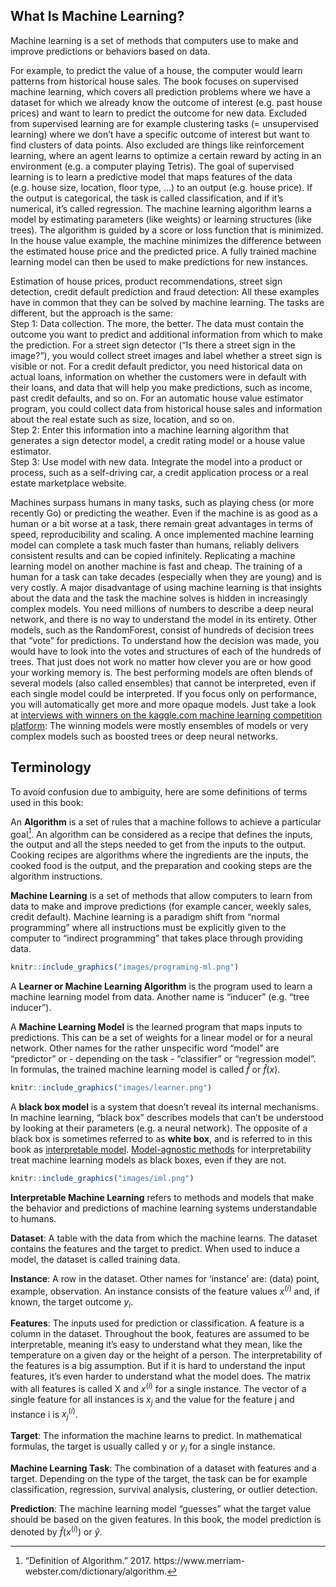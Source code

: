 ## What Is Machine Learning?

Machine learning is a set of methods that computers use to make and improve predictions or behaviors based on data.

For example, to predict the value of a house, the computer would learn patterns from historical house sales.
The book focuses on supervised machine learning, which covers all prediction problems where we have a dataset for which we already know the outcome of interest (e.g. past house prices) and want to learn to predict the outcome for new data.
Excluded from supervised learning are for example clustering tasks (= unsupervised learning) where we don't have a specific outcome of interest but want to find clusters of data points.
Also excluded are things like reinforcement learning, where an agent learns to optimize a certain reward by acting in an environment (e.g. a computer playing Tetris).
The goal of supervised learning is to learn a predictive model that maps features of the data (e.g. house size, location, floor type, ...) to an output (e.g. house price).
If the output is categorical, the task is called classification, and if it's numerical, it's called regression.
The machine learning algorithm learns a model by estimating parameters (like weights) or learning structures (like trees).
The algorithm is guided by a score or loss function that is minimized.
In the house value example, the machine minimizes the difference between the estimated house price and the predicted price.
A fully trained machine learning model can then be used to make predictions for new instances.

Estimation of house prices, product recommendations, street sign detection, credit default prediction and fraud detection:
All these examples have in common that they can be solved by machine learning.
The tasks are different, but the approach is the same:  
Step 1: Data collection.
The more, the better.
The data must contain the outcome you want to predict and additional information from which to make the prediction.
For a street sign detector ("Is there a street sign in the image?"), you would collect street images and label whether a street sign is visible or not.
For a credit default predictor, you need historical data on actual loans, information on whether the customers were in default with their loans, and data that will help you make predictions, such as income, past credit defaults, and so on.
For an automatic house value estimator program, you could collect data from historical house sales and information about the real estate such as size, location, and so on.  
Step 2: Enter this information into a machine learning algorithm that generates a sign detector model, a credit rating model or a house value estimator.  
Step 3: Use model with new data.
Integrate the model into a product or process, such as a self-driving car, a credit application process or a real estate marketplace website.

Machines surpass humans in many tasks, such as playing chess (or more recently Go) or predicting the weather.
Even if the machine is as good as a human or a bit worse at a task, there remain great advantages in terms of speed, reproducibility and scaling.
A once implemented machine learning model can complete a task much faster than humans, reliably delivers consistent results and can be copied infinitely.
Replicating a machine learning model on another machine is fast and cheap.
The training of a human for a task can take decades (especially when they are young) and is very costly.
A major disadvantage of using machine learning is that insights about the data and the task the machine solves is hidden in increasingly complex models.
You need millions of numbers to describe a deep neural network, and there is no way to understand the model in its entirety.
Other models, such as the RandomForest, consist of hundreds of decision trees that "vote" for predictions.
To understand how the decision was made, you would have to look into the votes and structures of each of the hundreds of trees.
That just does not work no matter how clever you are or how good your working memory is.
The best performing models are often blends of several models (also called ensembles) that cannot be interpreted, even if each single model could be interpreted.
If you focus only on performance, you will automatically get more and more opaque models.
Just take a look at [interviews with winners on the kaggle.com machine learning competition platform](http://blog.kaggle.com/):
The winning models were mostly ensembles of models or very complex models such as boosted trees or deep neural networks.


## Terminology {#terminology}
To avoid confusion due to ambiguity, here are some definitions of terms used in this book:

An **Algorithm** is a set of rules that a machine follows to achieve a particular goal[^algorithm].
An algorithm can be considered as a recipe that defines the inputs, the output and all the steps needed to get from the inputs to the output.
Cooking recipes are algorithms where the ingredients are the inputs, the cooked food is the output, and the preparation and cooking steps are the algorithm instructions.  


**Machine Learning** is a set of methods that allow computers to learn from data to make and improve predictions (for example cancer, weekly sales, credit default).
Machine learning is a paradigm shift from "normal programming" where all instructions must be explicitly given to the computer to "indirect programming" that takes place through providing data.

```r
knitr::include_graphics("images/programing-ml.png")
```

A **Learner or Machine Learning Algorithm** is the program used to learn a machine learning model from data.
Another name is "inducer" (e.g. "tree inducer").


A **Machine Learning Model** is the learned program that maps inputs to predictions.
This can be a set of weights for a linear model or for a neural network.
Other names for the rather unspecific word "model" are "predictor" or - depending on the task - "classifier" or "regression model".
In formulas, the trained machine learning model is called $\hat{f}$ or $\hat{f}(x)$.

```r
knitr::include_graphics("images/learner.png")
```


A **black box model** is a system that doesn't reveal its internal mechanisms.
In machine learning, "black box" describes models that can't be understood by looking at their parameters (e.g. a neural network).
The opposite of a black box is sometimes referred to as **white box**, and is referred to in this book as [interpretable model](#simple).
[Model-agnostic methods](#agnostic) for interpretability treat machine learning models as black boxes, even if they are not.

```r
knitr::include_graphics("images/iml.png")
```


**Interpretable Machine Learning** refers to methods and models that make the behavior and predictions of machine learning systems understandable to humans.


**Dataset**: A table with the data from which the machine learns.
The dataset contains the features and the target to predict.
When used to induce a model, the dataset is called training data.

**Instance**: A row in the dataset. 
Other names for 'instance' are: (data) point, example, observation.
An instance consists of the feature values $x^{(i)}$ and, if known, the target outcome $y_i$.

**Features**: The inputs used for prediction or classification.
A feature is a column in the dataset.
Throughout the book, features are assumed to be interpretable, meaning it's easy to understand what they mean, like the temperature on a given day or the height of a person.
The interpretability of the features is a big assumption.
But if it is hard to understand the input features, it's even harder to understand what the model does.
The matrix with all features is called X and $x^{(i)}$ for a single instance.
The vector of a single feature for all instances is $x_j$ and the value for the feature j and instance i is $x^{(i)}_j$.

**Target**: The information the machine learns to predict. 
In mathematical formulas, the target is usually called y or $y_i$ for a single instance.

**Machine Learning Task**: The combination of a dataset with features and a target.
Depending on the type of the target, the task can be for example classification, regression, survival analysis, clustering, or outlier detection.

**Prediction**: The machine learning model "guesses" what the target value should be based on the given features.
In this book, the model prediction is denoted by $\hat{f}(x^{(i)})$ or $\hat{y}$.



[^algorithm]: "Definition of Algorithm." 2017. https://www.merriam-webster.com/dictionary/algorithm.
